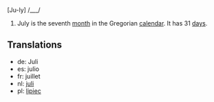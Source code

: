 [Ju-ly] /___/

#July is the seventh [[month]] in the Gregorian [[calendar]]. It has 31 [[day]]s.

==Translations==
*de: Juli
*es: julio
*fr: juillet
*nl: [[juli]]
*pl: [[lipiec]]